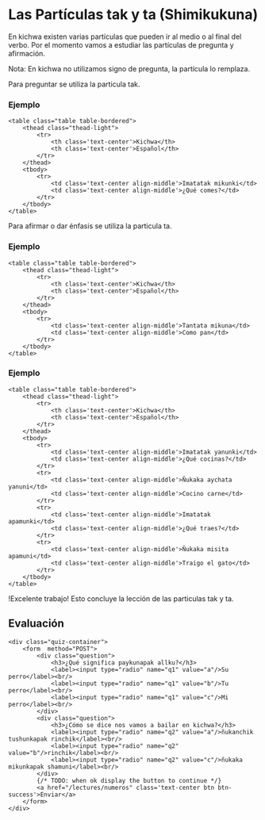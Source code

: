 # Las Partículas tak y ta (Shimikukuna)


En kichwa existen varias partículas que pueden ir al medio o al final del verbo. 
Por el momento vamos a estudiar las partículas de pregunta y afirmación. 

Nota: En kichwa no utilizamos signo de pregunta, la partícula lo remplaza.

Para preguntar se utiliza la particula tak.

### Ejemplo

    <table class="table table-bordered">
        <thead class="thead-light">
            <tr>
                <th class='text-center'>Kichwa</th>
                <th class='text-center'>Español</th>                               
            </tr>
        </thead>
        <tbody>
            <tr>
                <td class='text-center align-middle'>Imatatak mikunki</td>
                <td class='text-center align-middle'>¿Qué comes?</td>                              
            </tr>                    
        </tbody>
    </table>

Para afirmar o dar énfasis se utiliza la particula ta.

### Ejemplo

    <table class="table table-bordered">
        <thead class="thead-light">
            <tr>
                <th class='text-center'>Kichwa</th>
                <th class='text-center'>Español</th>                               
            </tr>
        </thead>
        <tbody>
            <tr>
                <td class='text-center align-middle'>Tantata mikuna</td>
                <td class='text-center align-middle'>Como pan</td>                              
            </tr>                    
        </tbody>
    </table>

### Ejemplo

    <table class="table table-bordered">
        <thead class="thead-light">
            <tr>
                <th class='text-center'>Kichwa</th>
                <th class='text-center'>Español</th>                               
            </tr>
        </thead>
        <tbody>
            <tr>
                <td class='text-center align-middle'>Imatatak yanunki</td>
                <td class='text-center align-middle'>¿Qué cocinas?</td>                              
            </tr>
            <tr>
                <td class='text-center align-middle'>Ñukaka aychata yanuni</td>
                <td class='text-center align-middle'>Cocino carne</td>                              
            </tr>
            <tr>
                <td class='text-center align-middle'>Imatatak apamunki</td>
                <td class='text-center align-middle'>¿Qué traes?</td>                              
            </tr>
            <tr>
                <td class='text-center align-middle'>Ñukaka misita apamuni</td>
                <td class='text-center align-middle'>Traigo el gato</td>                              
            </tr>                       
        </tbody>
    </table>

!Excelente trabajo! Esto concluye la lección de las particulas tak y ta.

## Evaluación

    <div class="quiz-container">
        <form  method="POST">
            <div class="question">
                <h3>¿Qué significa paykunapak allku?</h3>
                <label><input type="radio" name="q1" value="a"/>Su perro</label><br/>
                <label><input type="radio" name="q1" value="b"/>Tu perro</label><br/>
                <label><input type="radio" name="q1" value="c"/>Mi perro</label><br/>                
            </div>
            <div class="question">
                <h3>¿Cómo se dice nos vamos a bailar en kichwa?</h3>
                <label><input type="radio" name="q2" value="a"/>ñukanchik tushunkapak rinchik</label><br/>
                <label><input type="radio" name="q2" value="b"/>rinchik</label><br/>
                <label><input type="radio" name="q2" value="c"/>ñukaka mikunkapak shamuni</label><br/>                
            </div>
            {/* TODO: when ok display the button to continue */}
            <a href="/lectures/numeros" class='text-center btn btn-success'>Enviar</a>
        </form>
    </div>